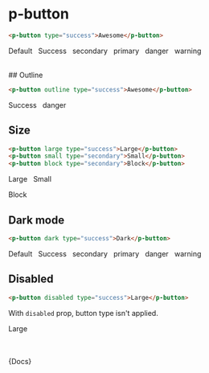 
<Meta title="Components/Buttons" />

# p-button

```html
<p-button type="success">Awesome</p-button>
```

<p-button>Default</p-button>
&nbsp;
<p-button type="success">Success</p-button>
&nbsp;
<p-button type="secondary">secondary</p-button>
&nbsp;
<p-button type="primary">primary</p-button>
&nbsp;
<p-button type="danger">danger</p-button>
&nbsp;
<p-button type="warning">warning</p-button>

<br />
## Outline

```html
<p-button outline type="success">Awesome</p-button>
```

<p-button outline type="success">Success</p-button>
&nbsp;
<p-button outline type="danger">danger</p-button>

## Size

```html
<p-button large type="success">Large</p-button>
<p-button small type="secondary">Small</p-button>
<p-button block type="secondary">Block</p-button>
```

<p-button large type="success">Large</p-button>
&nbsp;
<p-button small type="secondary">Small</p-button>

<div style={{width: "400px"}}>
    <p-button block type="secondary">Block</p-button>
</div>

## Dark mode

```html
<p-button dark type="success">Dark</p-button>
```

<div style={{padding: '10px', boxSizing: "border-box", width: "100%", background: "#41403e"}}>
    <p-button dark>Default</p-button>
    &nbsp;
    <p-button dark type="success">Success</p-button>
    &nbsp;
    <p-button dark type="secondary">secondary</p-button>
    &nbsp;
    <p-button dark type="primary">primary</p-button>
    &nbsp;
    <p-button dark type="danger">danger</p-button>
    &nbsp;
    <p-button dark type="warning">warning</p-button>
</div>

## Disabled

```html
<p-button disabled type="success">Large</p-button>
```

With `disabled` prop, button type isn't applied.

<p-button disabled type="success">Large</p-button>

<br />
<br />
<Markdown>{Docs}</Markdown>
